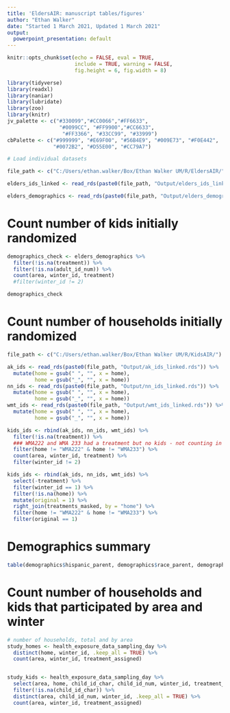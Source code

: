 ```yaml
---
title: 'EldersAIR: manuscript tables/figures'
author: "Ethan Walker"
date: "Started 1 March 2021, Updated 1 March 2021"
output:
  powerpoint_presentation: default
---
```


```r
knitr::opts_chunk$set(echo = FALSE, eval = TRUE, 
                      include = TRUE, warning = FALSE,
                      fig.height = 6, fig.width = 8)
```

```r
library(tidyverse)
library(readxl)
library(naniar)
library(lubridate)
library(zoo)
library(knitr)
jv_palette <- c("#330099","#CC0066","#FF6633", 
                 "#0099CC", "#FF9900","#CC6633",
                  "#FF3366", "#33CC99", "#33999")
cbPalette <- c("#999999", "#E69F00", "#56B4E9", "#009E73", "#F0E442", 
               "#0072B2", "#D55E00", "#CC79A7")
```


```r
# Load individual datasets

file_path <- c("C:/Users/ethan.walker/Box/Ethan Walker UM/R/EldersAIR/")

elders_ids_linked <- read_rds(paste0(file_path, "Output/elders_ids_linked.rds"))

elders_demographics <- read_rds(paste0(file_path, "Output/elders_demographics.rds"))
```



# Count number of kids initially randomized
```r
demographics_check <- elders_demographics %>% 
  filter(!is.na(treatment)) %>% 
  filter(!is.na(adult_id_num)) %>% 
  count(area, winter_id, treatment)
  #filter(winter_id != 2)

demographics_check
```

# Count number of households initially randomized
```r
file_path <- c("C:/Users/ethan.walker/Box/Ethan Walker UM/R/KidsAIR/")

ak_ids <- read_rds(paste0(file_path, "Output/ak_ids_linked.rds")) %>% 
  mutate(home = gsub(" ", "", x = home),
         home = gsub("_", "", x = home))
nn_ids <- read_rds(paste0(file_path, "Output/nn_ids_linked.rds")) %>% 
  mutate(home = gsub(" ", "", x = home),
         home = gsub("_", "", x = home))
wmt_ids <- read_rds(paste0(file_path, "Output/wmt_ids_linked.rds")) %>% 
  mutate(home = gsub(" ", "", x = home),
         home = gsub("_", "", x = home))

kids_ids <- rbind(ak_ids, nn_ids, wmt_ids) %>% 
  filter(!is.na(treatment)) %>% 
  ### WMA222 and WMA 233 had a treatment but no kids - not counting in flow chart
  filter(home != "WMA222" & home != "WMA233") %>%
  count(area, winter_id, treatment) %>% 
  filter(winter_id != 2)

kids_ids <- rbind(ak_ids, nn_ids, wmt_ids) %>% 
  select(-treatment) %>% 
  filter(winter_id == 1) %>% 
  filter(!is.na(home)) %>% 
  mutate(original = 1) %>% 
  right_join(treatments_masked, by = "home") %>% 
  filter(home != "WMA222" & home != "WMA233") %>%
  filter(original == 1)
```


# Demographics summary
```r
table(demographics$hispanic_parent, demographics$race_parent, demographics$gender_parent)
```

# Count number of households and kids that participated by area and winter
```r
# number of households, total and by area
study_homes <- health_exposure_data_sampling_day %>% 
  distinct(home, winter_id, .keep_all = TRUE) %>%
  count(area, winter_id, treatment_assigned)


study_kids <- health_exposure_data_sampling_day %>% 
  select(area, home, child_id_char, child_id_num, winter_id, treatment_assigned) %>% 
  filter(!is.na(child_id_char)) %>% 
  distinct(area, child_id_num, winter_id, .keep_all = TRUE) %>% 
  count(area, winter_id, treatment_assigned)
```
